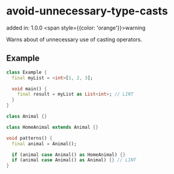 # avoid-unnecessary-type-casts
added in: 1.0.0 <span style={{color: 'orange'}}>warning</span>

Warns about of unnecessary use of casting operators.

## Example
```dart
class Example {
  final myList = <int>[1, 2, 3];

  void main() {
    final result = myList as List<int>; // LINT
  }
}

class Animal {}

class HomeAnimal extends Animal {}

void patterns() {
  final animal = Animal();

  if (animal case Animal() as HomeAnimal) {}
  if (animal case Animal() as Animal) {} // LINT
}
```
